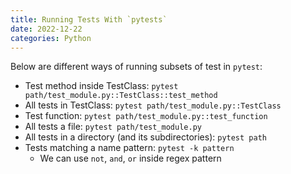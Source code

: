 ```yaml
---
title: Running Tests With `pytests`
date: 2022-12-22
categories: Python
---
```


Below are different ways of running subsets of test in `pytest`:

- Test method inside TestClass: `pytest
  path/test_module.py::TestClass::test_method`
- All tests in TestClass: `pytest path/test_module.py::TestClass`
- Test function: `pytest path/test_module.py::test_function`
- All tests a file: `pytest path/test_module.py`
- All tests in a directory (and its subdirectories): `pytest path`
- Tests matching a name pattern: `pytest -k pattern`
    - We can use `not`, `and`, `or` inside regex pattern

